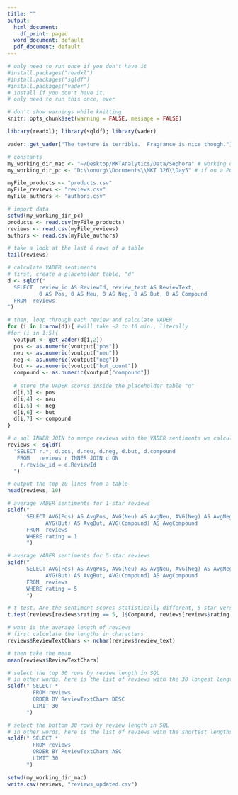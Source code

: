 ```yaml
---
title: ""
output:
  html_document:
    df_print: paged
  word_document: default
  pdf_document: default
---
```


```r
# only need to run once if you don't have it
#install.packages("readxl")
#install.packages("sqldf")
#install.packages("vader")
# install if you don't have it. 
# only need to run this once, ever
```

```r
# don't show warnings while knitting
knitr::opts_chunk$set(warning = FALSE, message = FALSE)
```

```r
library(readxl); library(sqldf); library(vader)
```

```r
vader::get_vader("The texture is terrible.  Fragrance is nice though.")
```

```r
# constants
my_working_dir_mac <- "~/Desktop/MKTAnalytics/Data/Sephora" # working directory if on a Mac
my_working_dir_pc <- "D:\\onurg\\Documents\\MKT 326\\Day5" # if on a PC

myFile_products <- "products.csv"
myFile_reviews <- "reviews.csv"
myFile_authors <- "authors.csv"
```

```r
# import data
setwd(my_working_dir_pc)
products <- read.csv(myFile_products)
reviews <- read.csv(myFile_reviews)
authors <- read.csv(myFile_authors)
```

```r
# take a look at the last 6 rows of a table
tail(reviews)
```

```r
# calculate VADER sentiments
# first, create a placeholder table, "d"
d <- sqldf("
  SELECT  review_id AS ReviewId, review_text AS ReviewText, 
          0 AS Pos, 0 AS Neu, 0 AS Neg, 0 AS But, 0 AS Compound
  FROM  reviews
")

# then, loop through each review and calculate VADER
for (i in 1:nrow(d)){ #will take ~2 to 10 min., literally
#for (i in 1:5){
  voutput <- get_vader(d[i,2])
  pos <- as.numeric(voutput["pos"])
  neu <- as.numeric(voutput["neu"])
  neg <- as.numeric(voutput["neg"])
  but <- as.numeric(voutput["but_count"])
  compound <- as.numeric(voutput["compound"])
  
  # store the VADER scores inside the placeholder table "d"
  d[i,3] <- pos
  d[i,4] <- neu
  d[i,5] <- neg
  d[i,6] <- but
  d[i,7] <- compound
}

```
  
```r
# a sql INNER JOIN to merge reviews with the VADER sentiments we calculated
reviews <- sqldf(
  "SELECT r.*, d.pos, d.neu, d.neg, d.but, d.compound
   FROM   reviews r INNER JOIN d ON
    r.review_id = d.ReviewId
  ")
```

```r
# output the top 10 lines from a table
head(reviews, 10)
```

```r
# average VADER sentiments for 1-star reviews
sqldf("
      SELECT AVG(Pos) AS AvgPos, AVG(Neu) AS AvgNeu, AVG(Neg) AS AvgNeg,
            AVG(But) AS AvgBut, AVG(Compound) AS AvgCompound
      FROM  reviews
      WHERE rating = 1
      ")
```

```r
# average VADER sentiments for 5-star reviews
sqldf("
      SELECT AVG(Pos) AS AvgPos, AVG(Neu) AS AvgNeu, AVG(Neg) AS AvgNeg,
            AVG(But) AS AvgBut, AVG(Compound) AS AvgCompound
      FROM  reviews
      WHERE rating = 5
      ")
```

```r
# t test. Are the sentiment scores statistically different, 5 star versus 1 star
t.test(reviews[reviews$rating == 5, ]$Compound, reviews[reviews$rating == 1, ]$Compound)
```

```r
# what is the average length of reviews
# first calculate the lengths in characters
reviews$ReviewTextChars <- nchar(reviews$review_text)

# then take the mean
mean(reviews$ReviewTextChars)
```

```r
# select the top 30 rows by review length in SQL
# in other words, here is the list of reviews with the 30 longest lengths
sqldf(" SELECT * 
        FROM reviews
        ORDER BY ReviewTextChars DESC
        LIMIT 30
      ")
```

```r
# select the bottom 30 rows by review length in SQL
# in other words, here is the list of reviews with the shortest lengths
sqldf(" SELECT * 
        FROM reviews
        ORDER BY ReviewTextChars ASC
        LIMIT 30
      ")
```

```r
setwd(my_working_dir_mac)
write.csv(reviews, "reviews_updated.csv")
```


